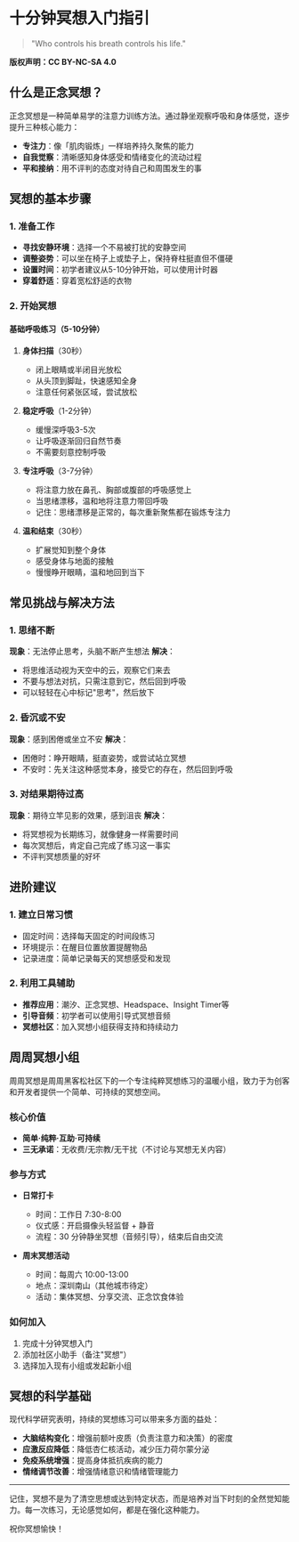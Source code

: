 # 十分钟冥想入门指引

> "Who controls his breath controls his life."

**版权声明：CC BY-NC-SA 4.0**

## 什么是正念冥想？

正念冥想是一种简单易学的注意力训练方法。通过静坐观察呼吸和身体感觉，逐步提升三种核心能力：

- **专注力**：像「肌肉锻炼」一样培养持久聚焦的能力
- **自我觉察**：清晰感知身体感受和情绪变化的流动过程
- **平和接纳**：用不评判的态度对待自己和周围发生的事

## 冥想的基本步骤

### 1. 准备工作

- **寻找安静环境**：选择一个不易被打扰的安静空间
- **调整姿势**：可以坐在椅子上或垫子上，保持脊柱挺直但不僵硬
- **设置时间**：初学者建议从5-10分钟开始，可以使用计时器
- **穿着舒适**：穿着宽松舒适的衣物

### 2. 开始冥想

#### 基础呼吸练习（5-10分钟）

1. **身体扫描**（30秒）
   - 闭上眼睛或半闭目光放松
   - 从头顶到脚趾，快速感知全身
   - 注意任何紧张区域，尝试放松

2. **稳定呼吸**（1-2分钟）
   - 缓慢深呼吸3-5次
   - 让呼吸逐渐回归自然节奏
   - 不需要刻意控制呼吸

3. **专注呼吸**（3-7分钟）
   - 将注意力放在鼻孔、胸部或腹部的呼吸感觉上
   - 当思绪漂移，温和地将注意力带回呼吸
   - 记住：思绪漂移是正常的，每次重新聚焦都在锻炼专注力

4. **温和结束**（30秒）
   - 扩展觉知到整个身体
   - 感受身体与地面的接触
   - 慢慢睁开眼睛，温和地回到当下

## 常见挑战与解决方法

### 1. 思绪不断

**现象**：无法停止思考，头脑不断产生想法
**解决**：
- 将思维活动视为天空中的云，观察它们来去
- 不要与想法对抗，只需注意到它，然后回到呼吸
- 可以轻轻在心中标记"思考"，然后放下

### 2. 昏沉或不安

**现象**：感到困倦或坐立不安
**解决**：
- 困倦时：睁开眼睛，挺直姿势，或尝试站立冥想
- 不安时：先关注这种感觉本身，接受它的存在，然后回到呼吸

### 3. 对结果期待过高

**现象**：期待立竿见影的效果，感到沮丧
**解决**：
- 将冥想视为长期练习，就像健身一样需要时间
- 每次冥想后，肯定自己完成了练习这一事实
- 不评判冥想质量的好坏

## 进阶建议

### 1. 建立日常习惯

- 固定时间：选择每天固定的时间段练习
- 环境提示：在醒目位置放置提醒物品
- 记录进度：简单记录每天的冥想感受和发现

### 2. 利用工具辅助

- **推荐应用**：潮汐、正念冥想、Headspace、Insight Timer等
- **引导音频**：初学者可以使用引导式冥想音频
- **冥想社区**：加入冥想小组获得支持和持续动力

## 周周冥想小组

周周冥想是周周黑客松社区下的一个专注纯粹冥想练习的温暖小组，致力于为创客和开发者提供一个简单、可持续的冥想空间。

### 核心价值
- **简单·纯粹·互助·可持续**
- **三无承诺**：无收费/无宗教/无干扰（不讨论与冥想无关内容）

### 参与方式
- **日常打卡**
  - 时间：工作日 7:30-8:00
  - 仪式感：开启摄像头轻监督 + 静音
  - 流程：30 分钟静坐冥想（音频引导），结束后自由交流

- **周末冥想活动**
  - 时间：每周六 10:00-13:00
  - 地点：深圳南山（其他城市待定）
  - 活动：集体冥想、分享交流、正念饮食体验

### 如何加入
1. 完成十分钟冥想入门
2. 添加社区小助手（备注"冥想"）
3. 选择加入现有小组或发起新小组

## 冥想的科学基础

现代科学研究表明，持续的冥想练习可以带来多方面的益处：

- **大脑结构变化**：增强前额叶皮质（负责注意力和决策）的密度
- **应激反应降低**：降低杏仁核活动，减少压力荷尔蒙分泌
- **免疫系统增强**：提高身体抵抗疾病的能力
- **情绪调节改善**：增强情绪意识和情绪管理能力

---

记住，冥想不是为了清空思想或达到特定状态，而是培养对当下时刻的全然觉知能力。每一次练习，无论感觉如何，都是在强化这种能力。

祝你冥想愉快！ 
